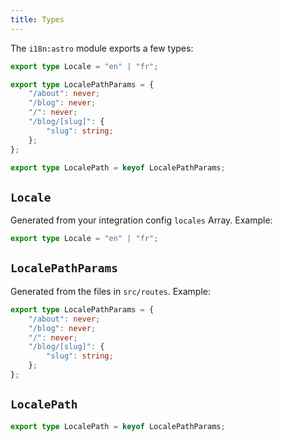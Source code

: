 ```yaml
---
title: Types
---
```


The `i18n:astro` module exports a few types:

```ts
export type Locale = "en" | "fr";

export type LocalePathParams = {
    "/about": never;
    "/blog": never;
    "/": never;
    "/blog/[slug]": {
        "slug": string;
    };
};

export type LocalePath = keyof LocalePathParams;
```

## `Locale`

Generated from your integration config `locales` Array. Example:

```ts showLineNumbers=false
export type Locale = "en" | "fr";
```

## `LocalePathParams`

Generated from the files in `src/routes`. Example:

```ts showLineNumbers=false
export type LocalePathParams = {
    "/about": never;
    "/blog": never;
    "/": never;
    "/blog/[slug]": {
        "slug": string;
    };
};
```

## `LocalePath`

```ts showLineNumbers=false
export type LocalePath = keyof LocalePathParams;
```